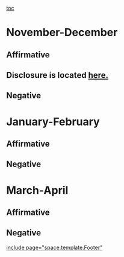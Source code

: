 [[toc]]
=November-December= 
==Affirmative== 
==Disclosure is located [[http://dl.dropbox.com/u/8350179/ND10%20Disclosure.htm|here.]]== 
==Negative== 

=January-February= 
==Affirmative== 
==Negative== 

=March-April= 
==Affirmative== 
==Negative== 

[[include page="space.template.Footer"]]